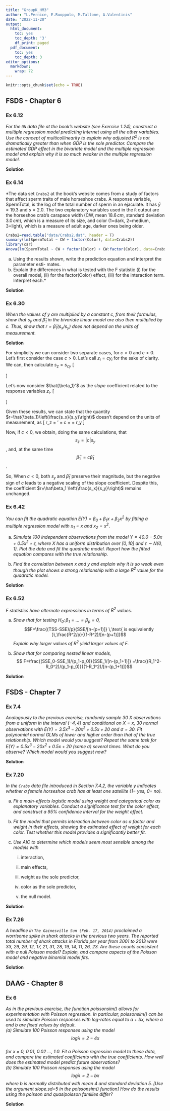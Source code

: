 ---
title: "GroupK_HM3"
author: "L.Pernice, E.Ruoppolo, M.Tallone, A.Valentinis"
date: "2022-11-20"
output:
  html_document:
    toc: yes
    toc_depth: '3'
    df_print: paged
  pdf_document:
    toc: yes
    toc_depth: 3
editor_options: 
  markdown: 
    wrap: 72
---

```{r setup, include=FALSE}
knitr::opts_chunk$set(echo = TRUE)
```

## FSDS - Chapter 6

### Ex 6.12

*For the ``UN`` data file at the book’s website (see Exercise 1.24), construct a multiple regression model predicting Internet using all the other variables. Use the concept of multicollinearity to explain why adjusted $R^2$ is not dramatically greater than when GDP is the sole predictor. Compare the estimated GDP effect in the bivariate model and the multiple regression model and explain why it is so much weaker in the multiple regression model.*

**Solution**

### Ex 6.14

*The data set ``Crabs2`` at the book’s website comes from a study of factors that affect sperm traits of male horseshoe crabs. A response variable, SpermTotal, is the log of the total number of sperm in an ejaculate. It has $\bar{y}= 19.3$ and $s = 2.0$. The two explanatory variables used in the `R` output are the horseshoe crab’s carapace width (CW, mean $18.6\,cm$, standard deviation $3.0\,cm$), which is a measure of its size, and color (1=dark, 2=medium, 3=light), which is a measure of adult age, darker ones being older.\
```{r}
Crabs2=read.table("data/Crabs2.dat", header = T)
summary(lm(SpermTotal ~ CW + factor(Color), data=Crabs2))
library(car)
Anova(lm(SpermTotal ~ CW + factor(Color) + CW:factor(Color), data=Crabs2))
```

(a) Using the results shown, write the prediction equation and interpret the parameter esti-
mates.\
(b) Explain the differences in what is tested with the F statistic (i) for the overall model, (ii)
for the factor(Color) effect, (iii) for the interaction term. Interpret each.*

**Solution**

### Ex 6.30

*When the values of $y$ are multiplied by a constant $c$, from their formulas, show that $s_y$ and $\hat{\beta}_1$ in the bivariate linear model are also then multiplied by $c$. Thus, show that $r =\hat{\beta}_1(s_x/s_y)$ does not depend on the units of measurement.*

**Solution**

For simplicity we can consider two separate cases, for $c>0$ and $c <0$. Let's first consider the case $c>0$.
Let's call $z_i = c y_i$ for the sake of clarity.
We can, then calculate $s_z = s_{cy}$
\[
\begin{split}
s_z &= \sqrt{\frac{1}{n-1} \sum_{i=1}^n (z_i - \bar z)^2}= \sqrt{\frac{1}{n-1} \sum_{i=1}^n (cy_i - \bar {cy_i})^2}=\\
&= \sqrt{\frac{1}{n-1} \sum_{i=1}^n (cy_i - c\bar {y_i})^2}= \sqrt{\frac{c^2}{n-1} \sum_{i=1}^n (y_i - \bar {y_i})^2}=\\
&= c\sqrt{\frac{1}{n-1} \sum_{i=1}^n (y_i - \bar {y_i})^2}= c s_y
\end{split}
\]

Let's now consider $\hat{\beta_1}'$ as the *slope* coefficient related to the response variables $z_i$.
\[
\begin{split}
\hat{\beta_1}' &= \frac{\sum_i (x_i -\bar x)(z_i -\bar z)}{\sum_i(x_i-\hat x)^2} = \frac{\sum_i (x_i -\bar x)(cy_i -\bar {cy_i})}{\sum_i(x_i-\hat x)^2} =\\
&= c \frac{\sum_i (x_i -\bar x)(y_i -\bar {y_i})}{\sum_i(x_i-\hat x)^2} = c \hat{\beta_1}
\end{split}
\]

Given these results, we can state that the quantity $r=\hat{\beta_1}\left(\frac{s_x}{s_y}\right)$ doesn't depend on the units of measurement, as
\[
r_z = \hat{\beta_1}' \frac{s_x}{s_z} = c \hat{\beta_1} \frac{s_x}{c s_y} = \hat{\beta_1} \frac{s_x}{s_y} = r_y
\]

Now, if $c<0$, we obtain, doing the same calculations, that $$s_z = |c| s_y$$, and, at the same time $$\hat\beta_1' = c \hat\beta_1$$.

So, When $c<0$, both $s_y$ and $\hat\beta_1$ preserve their magnitude, but the negative sign of $c$ leads to a negative scaling of the slope coefficient.
Despite this, the coefficient $r=\hat\beta_1 \left(\frac{s_x}{s_y}\right)$ remains unchanged.

### Ex 6.42

*You can fit the quadratic equation $\text{E}(Y)=\beta_0+\beta_1x+\beta_2x^2$ by fitting a multiple regression model with $x_1=x$ and $x_2=x^2$*.

(a) *Simulate 100 independent observations from the model $Y=40.0-5.0x+0.5x^2+\epsilon$, where $X$ has a uniform distribution over $[0,10]$ and $\epsilon\sim N(0,1)$. Plot the data and fit the quadratic model. Report how the fitted equation compares with the true relationship.*

(b) *Find the correlation between $x$ and $y$ and explain why it is so weak even though the plot shows a strong relationship with a large $R^2$ value for the quadratic model.*

**Solution**

### Ex 6.52

*$F$ statistics have alternate expressions in terms of $R^2$ values.*

(a)   *Show that for testing $H_0:\,\beta_1=\dots=\beta_p=0$,*$$F=\frac{(TSS-SSE)/p}{SSE/[n-(p+1)]} \,\text{ is equivalently }\,\frac{R^2/p}{(1-R^2)/[n-(p+1)]}$$ *Explain why larger values of $R^2$ yield larger values of $F$.*

(b) *Show that for comparing nested linear models,* $$ F=\frac{(SSE_0-SSE_1)/(p_1-p_0)}{SSE_1/[n-(p_1+1)]} =\frac{(R_1^2-R_0^2)/(p_1-p_0)}{(1-R_1^2)/[n-(p_1+1)]}$$

**Solution**

## FSDS - Chapter 7

### Ex 7.4

*Analogously to the previous exercise, randomly sample 30 X observations from a uniform in the interval $(-4,4)$ and conditional on $X= x$, 30 normal observations with $\text{E}(Y)=3.5x^3-20x^2+0.5x+20$ and $\sigma = 30$. Fit polynomial normal GLMs of lower and higher order than that of the true relationship. Which model would you suggest? Repeat the same task for $\text{E}(Y)=0.5x^3- 20x^2+0.5x+20$ (same $\sigma$) several times. What do you observe? Which model would you suggest now?*

**Solution**

### Ex 7.20

*In the `Crabs` data file introduced in Section 7.4.2, the variable $y$ indicates whether a female horseshoe crab has at least one satellite (1= yes, 0= no).*

(a) *Fit a main-effects logistic model using weight and categorical color as explanatory variables. Conduct a significance test for the color effect, and construct a 95% confidence interval for the weight effect.*

(b) *Fit the model that permits interaction between color as a factor and weight in their effects, showing the estimated effect of weight for each color. Test whether this model provides a significantly better fit.*

(c) *Use AIC to determine which models seem most sensible among the models with*

    (i) interaction,

    (ii) main effects,

    (iii) weight as the sole predictor,

    (iv) color as the sole predictor,

    (v) the null model.

**Solution**

### Ex 7.26

*A headline in ``The Gainesville Sun (Feb. 17, 2014)`` proclaimed a worrisome spike in shark attacks in the previous two years. The reported total number of shark attacks in Florida per year from 2001 to 2013 were 33, 29, 29, 12, 17, 21, 31, 28, 19, 14, 11, 26, 23. Are these counts consistent with a null Poisson model? Explain, and compare aspects of the Poisson model and negative binomial model fits.*

**Solution**

## DAAG - Chapter 8

### Ex 6

*As in the previous exercise, the function poissonsim() allows for experimentation with
Poisson regression. In particular, poissonsim() can be used to simulate Poisson responses
with log-rates equal to a + bx, where a and b are fixed values by default.\
(a) Simulate 100 Poisson responses using the model $$log \lambda = 2 − 4x$$\
for x = 0, 0.01, 0.02 ..., 1.0. Fit a Poisson regression model to these data, and compare the
estimated coefficients with the true coefficients. How well does the estimated model predict
future observations?\
(b) Simulate 100 Poisson responses using the model $$log \lambda = 2 − bx$$
where b is normally distributed with mean 4 and standard deviation 5. [Use the argument
slope.sd=5 in the poissonsim() function] How do the results using the poisson
and quasipoisson families differ?*


**Solution**

